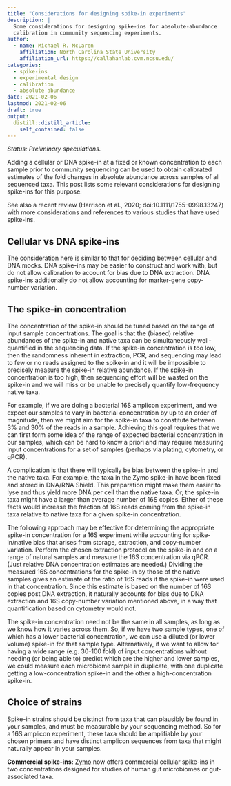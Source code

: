 ```yaml
---
title: "Considerations for designing spike-in experiments"
description: |
  Some considerations for designing spike-ins for absolute-abundance
  calibration in community sequencing experiments.
author:
  - name: Michael R. McLaren
    affiliation: North Carolina State University
    affiliation_url: https://callahanlab.cvm.ncsu.edu/
categories:
  - spike-ins
  - experimental design
  - calibration
  - absolute abundance
date: 2021-02-06
lastmod: 2021-02-06
draft: true
output:
  distill::distill_article:
    self_contained: false
---
```


*Status: Preliminary speculations.*

Adding a cellular or DNA spike-in at a fixed or known concentration to each sample prior to community sequencing can be used to obtain calibrated estimates of the fold changes in absolute abundance across samples of all sequenced taxa.
This post lists some relevant considerations for designing spike-ins for this purpose.

See also a recent review (Harrison et al., 2020; doi:10.1111/1755-0998.13247) with more considerations and references to various studies that have used spike-ins.

## Cellular vs DNA spike-ins

The consideration here is similar to that for deciding between cellular and DNA mocks.
DNA spike-ins may be easier to construct and work with, but do not allow calibration to account for bias due to DNA extraction.
DNA spike-ins additionally do not allow accounting for marker-gene copy-number variation.

## The spike-in concentration

The concentration of the spike-in should be tuned based on the range of input sample concentrations.
The goal is that the (biased) relative abundances of the spike-in and native taxa can be simultaneously well-quantified in the sequencing data.
If the spike-in concentration is too low, then the randomness inherent in extraction, PCR, and sequencing may lead to few or no reads assigned to the spike-in and it will be impossible to precisely measure the spike-in relative abundance.
If the spike-in concentration is too high, then sequencing effort will be wasted on the spike-in and we will miss or be unable to precisely quantify low-frequency native taxa.

For example, if we are doing a bacterial 16S amplicon experiment, and we expect our samples to vary in bacterial concentration by up to an order of magnitude, then we might aim for the spike-in taxa to constitute between 3% and 30% of the reads in a sample.
Achieving this goal requires that we can first form some idea of the range of expected bacterial concentration in our samples, which can be hard to know a priori and may require measuring input concentrations for a set of samples (perhaps via plating, cytometry, or qPCR).

A complication is that there will typically be bias between the spike-in and the native taxa.
For example, the taxa in the Zymo spike-in have been fixed and stored in DNA/RNA Shield.
This preparation might make them easier to lyse and thus yield more DNA per cell than the native taxa.
Or, the spike-in taxa might have a larger than average number of 16S copies.
Either of these facts would increase the fraction of 16S reads coming from the spike-in taxa relative to native taxa for a given spike-in concentration.

The following approach may be effective for determining the appropriate spike-in concentration for a 16S experiment while accounting for spike-in/native bias that arises from storage, extraction, and copy-number variation.
Perform the chosen extraction protocol on the spike-in and on a range of natural samples and measure the 16S concentration via qPCR.
(Just relative DNA concentration estimates are needed.)
Dividing the measured 16S concentrations for the spike-in by those of the native samples gives an estimate of the ratio of 16S reads if the spike-in were used in that concentration.
Since this estimate is based on the number of 16S copies post DNA extraction, it naturally accounts for bias due to DNA extraction and 16S copy-number variation mentioned above, in a way that quantification based on cytometry would not.

The spike-in concentration need not be the same in all samples, as long as we know how it varies across them.
So, if we have two sample types, one of which has a lower bacterial concentration, we can use a diluted (or lower volume) spike-in for that sample type.
Alternatively, if we want to allow for having a wide range (e.g. 30-100 fold) of input concentrations without needing (or being able to) predict which are the higher and lower samples, we could measure each microbiome sample in duplicate, with one duplicate getting a low-concentration spike-in and the other a high-concentration spike-in.

## Choice of strains

Spike-in strains should be distinct from taxa that can plausibly be found in your samples, and must be measurable by your sequencing method.
So for a 16S amplicon experiment, these taxa should be amplifiable by your chosen primers and have distinct amplicon sequences from taxa that might naturally appear in your samples.

**Commercial spike-ins:**
[Zymo](https://www.zymoresearch.com/collections/zymobiomics-microbial-community-standards) now offers commercial cellular spike-ins in two concentrations designed for studies of human gut microbiomes or gut-associated taxa.

